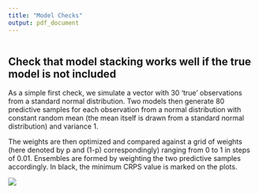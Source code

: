 ```yaml
---
title: "Model Checks"
output: pdf_document
---
```


```r

```


## Check that model stacking works well if the true model is not included

As a simple first check, we simulate a vector with 30 'true' observations 
from a standard normal distribution. Two models then generate 80 predictive 
samples for each observation from a normal distribution with constant random mean 
(the mean itself is drawn from a standard normal distribution) and variance 1. 

The weights are then optimized and compared against a grid of weights (here 
denoted by p and (1-p) correspondingly) ranging 
from 0 to 1 in steps of 0.01. Ensembles are formed by weighting the two 
predictive samples accordingly. In black, the minimum CRPS value is 
marked on the plots. 

![](../results/plots/test_optim_vs_grid_weights.png)

```r

```

